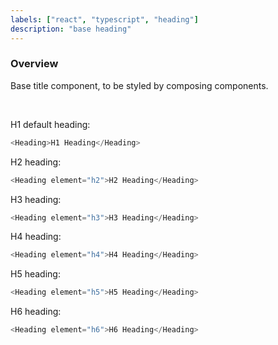 ```yaml
---
labels: ["react", "typescript", "heading"]
description: "base heading"
---
```



### Overview

Base title component, to be styled by composing components.

<br />

H1 default heading:

```js live=true
<Heading>H1 Heading</Heading>
```

H2 heading:

```js live=true
<Heading element="h2">H2 Heading</Heading>
```

H3 heading:

```js live=true
<Heading element="h3">H3 Heading</Heading>
```

H4 heading:

```js live=true
<Heading element="h4">H4 Heading</Heading>
```

H5 heading:

```js live=true
<Heading element="h5">H5 Heading</Heading>
```

H6 heading:

```js live=true
<Heading element="h6">H6 Heading</Heading>
```
